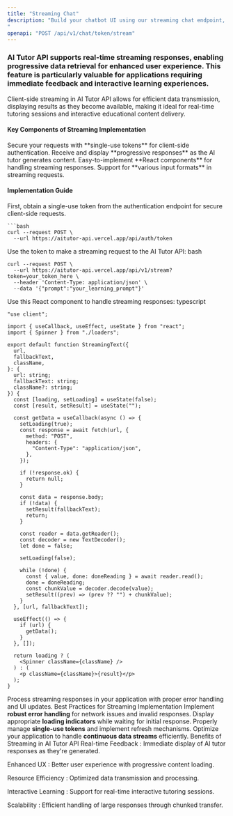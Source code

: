 ```yaml
---
title: "Streaming Chat"
description: "Build your chatbot UI using our streaming chat endpoint, which is fully compatible with Vercel AI SDKs such as useChat.
"
openapi: "POST /api/v1/chat/token/stream"
---
```



### AI Tutor API supports real-time streaming responses, enabling progressive data retrieval for enhanced user experience. This feature is particularly valuable for applications requiring immediate feedback and interactive learning experiences.

Client-side streaming in AI Tutor API allows for efficient data transmission, displaying results as they become available, making it ideal for real-time tutoring sessions and interactive educational content delivery.

#### Key Components of Streaming Implementation

<CardGroup cols={2}>
  <Card title="Single-Use Token Authentication" icon="key">
    Secure your requests with **single-use tokens** for client-side authentication.
  </Card>

  <Card title="Real-time Data Streaming" icon="stream">
    Receive and display **progressive responses** as the AI tutor generates content.
  </Card>

  <Card title="Client-side Integration" icon="browser">
    Easy-to-implement **React components** for handling streaming responses.
  </Card>

  <Card title="Flexible Input Processing" icon="input-text">
    Support for **various input formats** in streaming requests.
  </Card>
</CardGroup>

#### Implementation Guide

<AccordionGroup>
  <Accordion title="Step 1: Generate Authentication Token" icon="key">
    First, obtain a single-use token from the authentication endpoint for secure client-side requests.
    
    ```bash
    curl --request POST \
      --url https://aitutor-api.vercel.app/api/auth/token




</Accordion> <Accordion title="Step 2: Make Streaming Request" icon="code"> Use the token to make a streaming request to the AI Tutor API:
bash


    curl --request POST \
      --url https://aitutor-api.vercel.app/api/v1/stream?token=your_token_here \
      --header 'Content-Type: application/json' \
      --data '{"prompt":"your_learning_prompt"}'




</Accordion> <Accordion title="Step 3: Implement React Component" icon="react"> Use this React component to handle streaming responses:
typescript


    "use client";

    import { useCallback, useEffect, useState } from "react";
    import { Spinner } from "./loaders";

    export default function StreamingText({
      url,
      fallbackText,
      className,
    }: {
      url: string;
      fallbackText: string;
      className?: string;
    }) {
      const [loading, setLoading] = useState(false);
      const [result, setResult] = useState("");

      const getData = useCallback(async () => {
        setLoading(true);
        const response = await fetch(url, {
          method: "POST",
          headers: {
            "Content-Type": "application/json",
          },
        });

        if (!response.ok) {
          return null;
        }

        const data = response.body;
        if (!data) {
          setResult(fallbackText);
          return;
        }

        const reader = data.getReader();
        const decoder = new TextDecoder();
        let done = false;

        setLoading(false);

        while (!done) {
          const { value, done: doneReading } = await reader.read();
          done = doneReading;
          const chunkValue = decoder.decode(value);
          setResult((prev) => (prev ?? "") + chunkValue);
        }
      }, [url, fallbackText]);

      useEffect(() => {
        if (url) {
          getData();
        }
      }, []);

      return loading ? (
        <Spinner className={className} />
      ) : (
        <p className={className}>{result}</p>
      );
    }





</Accordion> <Accordion title="Step 4: Handle Responses" icon="gear"> Process streaming responses in your application with proper error handling and UI updates. </Accordion> </AccordionGroup>
Best Practices for Streaming Implementation
<AccordionGroup> <Accordion title="Error Handling" icon="shield-check"> Implement **robust error handling** for network issues and invalid responses. </Accordion> <Accordion title="Loading States" icon="spinner"> Display appropriate **loading indicators** while waiting for initial response. </Accordion> <Accordion title="Token Management" icon="key-skeleton"> Properly manage **single-use tokens** and implement refresh mechanisms. </Accordion> <Accordion title="Performance Optimization" icon="gauge"> Optimize your application to handle **continuous data streams** efficiently. </Accordion> </AccordionGroup>
Benefits of Streaming in AI Tutor API
Real-time Feedback : Immediate display of AI tutor responses as they're generated.

Enhanced UX : Better user experience with progressive content loading.

Resource Efficiency : Optimized data transmission and processing.

Interactive Learning : Support for real-time interactive tutoring sessions.

Scalability : Efficient handling of large responses through chunked transfer.